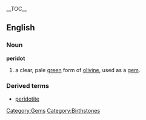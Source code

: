 {{Wikipedia}}
__TOC__
==English==

===Noun===
'''peridot''' 
# a clear, pale [[green]] form of [[olivine]], used as a [[gem]]. 

===Derived terms===
*[[peridotite]]

[[Category:Gems]]
[[Category:Birthstones]]